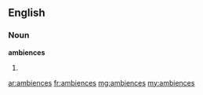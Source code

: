 ==English==

===Noun===
'''ambiences'''

# {{plural of|[[ambience]]}}

[[ar:ambiences]]
[[fr:ambiences]]
[[mg:ambiences]]
[[my:ambiences]]